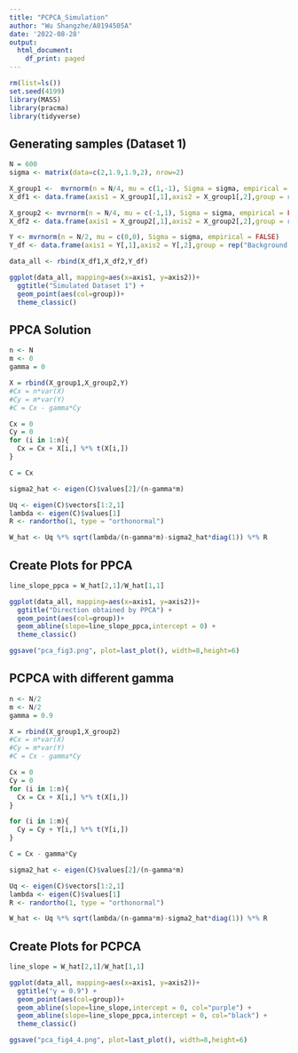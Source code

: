 ```yaml
---
title: "PCPCA_Simulation"
author: "Wu Shangzhe/A0194505A"
date: '2022-08-28'
output:
  html_document:
    df_print: paged
---
```


```r
rm(list=ls())
set.seed(4199)
library(MASS)
library(pracma)
library(tidyverse)
```

## Generating samples (Dataset 1)

```r
N = 600
sigma <- matrix(data=c(2,1.9,1.9,2), nrow=2)

X_group1 <-  mvrnorm(n = N/4, mu = c(1,-1), Sigma = sigma, empirical = FALSE)
X_df1 <- data.frame(axis1 = X_group1[,1],axis2 = X_group1[,2],group = rep("Foreground Group 1",N/4))

X_group2 <- mvrnorm(n = N/4, mu = c(-1,1), Sigma = sigma, empirical = FALSE)
X_df2 <- data.frame(axis1 = X_group2[,1],axis2 = X_group2[,2],group = rep("Foreground Group 2",N/4))

Y <- mvrnorm(n = N/2, mu = c(0,0), Sigma = sigma, empirical = FALSE)
Y_df <- data.frame(axis1 = Y[,1],axis2 = Y[,2],group = rep("Background Group",300))

data_all <- rbind(X_df1,X_df2,Y_df)

ggplot(data_all, mapping=aes(x=axis1, y=axis2))+
  ggtitle("Simulated Dataset 1") +
  geom_point(aes(col=group))+
  theme_classic()

```

## PPCA Solution

```r
n <- N
m <- 0
gamma = 0

X = rbind(X_group1,X_group2,Y)
#Cx = n*var(X)
#Cy = m*var(Y)
#C = Cx - gamma*Cy

Cx = 0
Cy = 0
for (i in 1:n){
  Cx = Cx + X[i,] %*% t(X[i,])
}

C = Cx

sigma2_hat <- eigen(C)$values[2]/(n-gamma*m)

Uq <- eigen(C)$vectors[1:2,1]
lambda <- eigen(C)$values[1]
R <- randortho(1, type = "orthonormal")

W_hat <- Uq %*% sqrt(lambda/(n-gamma*m)-sigma2_hat*diag(1)) %*% R
```


## Create Plots for PPCA
```r
line_slope_ppca = W_hat[2,1]/W_hat[1,1]

ggplot(data_all, mapping=aes(x=axis1, y=axis2))+
  ggtitle("Direction obtained by PPCA") +
  geom_point(aes(col=group))+
  geom_abline(slope=line_slope_ppca,intercept = 0) +
  theme_classic()

ggsave("pca_fig3.png", plot=last_plot(), width=8,height=6)
```


## PCPCA with different gamma

```r
n <- N/2
m <- N/2
gamma = 0.9

X = rbind(X_group1,X_group2)
#Cx = n*var(X)
#Cy = m*var(Y)
#C = Cx - gamma*Cy

Cx = 0
Cy = 0
for (i in 1:n){
  Cx = Cx + X[i,] %*% t(X[i,])
}

for (i in 1:m){
  Cy = Cy + Y[i,] %*% t(Y[i,])
}

C = Cx - gamma*Cy

sigma2_hat <- eigen(C)$values[2]/(n-gamma*m)

Uq <- eigen(C)$vectors[1:2,1]
lambda <- eigen(C)$values[1]
R <- randortho(1, type = "orthonormal")

W_hat <- Uq %*% sqrt(lambda/(n-gamma*m)-sigma2_hat*diag(1)) %*% R
```


## Create Plots for PCPCA
```r
line_slope = W_hat[2,1]/W_hat[1,1]

ggplot(data_all, mapping=aes(x=axis1, y=axis2))+
  ggtitle("γ = 0.9") +
  geom_point(aes(col=group))+
  geom_abline(slope=line_slope,intercept = 0, col="purple") +
  geom_abline(slope=line_slope_ppca,intercept = 0, col="black") +
  theme_classic()

ggsave("pca_fig4_4.png", plot=last_plot(), width=8,height=6)
```





















